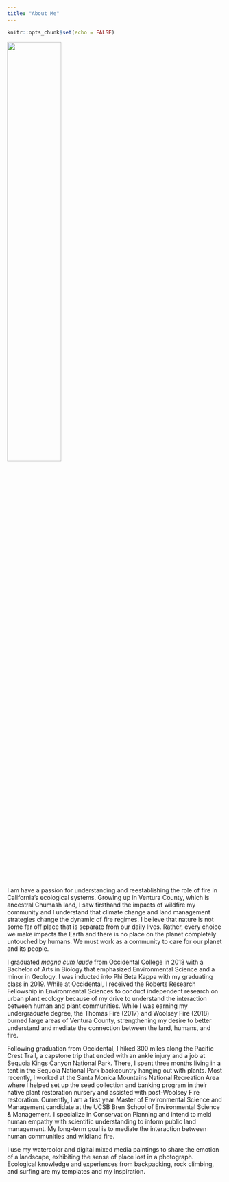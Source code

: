 ```yaml
---
title: "About Me"
---
```


```r
knitr::opts_chunk$set(echo = FALSE)
```

![](images/sil-sunset1.png){width=50%}

I am have a passion for understanding and reestablishing the role of fire in California’s ecological systems. Growing up in Ventura County, which is ancestral Chumash land, I saw firsthand the impacts of wildfire my community and I understand that climate change and land management strategies change the dynamic of fire regimes. I believe that nature is not some far off place that is separate from our daily lives. Rather, every choice we make impacts the Earth and there is no place on the planet completely untouched by humans. We must work as a community to care for our planet and its people.

I graduated *magna cum laude* from Occidental College in 2018 with a Bachelor of Arts in Biology that emphasized Environmental Science and a minor in Geology. I was inducted into Phi Beta Kappa with my graduating class in 2019. While at Occidental, I received the Roberts Research Fellowship in Environmental Sciences to conduct independent research on urban plant ecology because of my drive to understand the interaction between human and plant communities. While I was earning my undergraduate degree, the Thomas Fire (2017) and Woolsey Fire (2018) burned large areas of Ventura County, strengthening my desire to better understand and mediate the connection between the land, humans, and fire.

Following graduation from Occidental, I hiked 300 miles along the Pacific Crest Trail, a capstone trip that ended with an ankle injury and a job at Sequoia Kings Canyon National Park. There, I spent three months living in a tent in the Sequoia National Park backcountry hanging out with plants. Most recently, I worked at the Santa Monica Mountains National Recreation Area where I helped set up the seed collection and banking program in their native plant restoration nursery and assisted with post-Woolsey Fire restoration. Currently, I am a first year Master of Environmental Science and Management candidate at the UCSB Bren School of Environmental Science & Management. I specialize in Conservation Planning and intend to meld human empathy with scientific understanding to inform public land management. My long-term goal is to mediate the interaction between human communities and wildland fire.

I use my watercolor and digital mixed media paintings to share the emotion of a landscape, exhibiting the sense of place lost in a photograph. Ecological knowledge and experiences from backpacking, rock climbing, and surfing are my templates and my inspiration. 